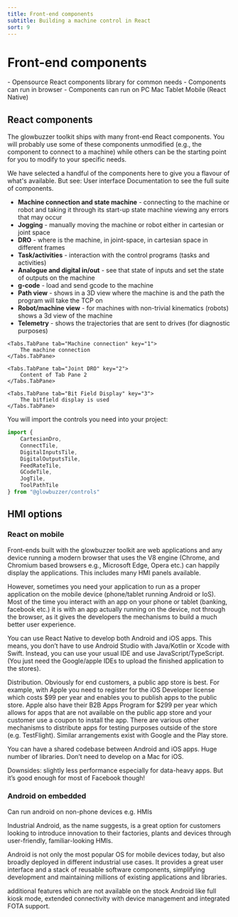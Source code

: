 ```yaml
---
title: Front-end components
subtitle: Building a machine control in React
sort: 9
---
```



# Front-end components

<Tldr>
    - Opensource React components library for common needs
    - Components can run in browser
    - Components can run on PC Mac Tablet Mobile (React Native)
</Tldr>

## React components

The glowbuzzer toolkit ships with many front-end React components. You will probably use some of these components unmodified (e.g., the component to connect to a machine) while others can be the starting point for you to modify to your specific needs.

We have selected a handful of the components here to give you a flavour of what's available. But see: <Link to="/docs/ui/getting_started">User interface Documentation</Link> to see the full suite of components.

* **Machine connection and state machine** - connecting to the machine or robot and taking it through its start-up state machine viewing any errors that may occur
* **Jogging** - manually moving the machine or robot either in cartesian or joint space
* **DRO** - where is the machine, in joint-space, in cartesian space in different frames
* **Task/activities** - interaction with the control programs (tasks and activities)
* **Analogue and digital in/out** - see that state of inputs and set the state of outputs on the machine
* **g-code** - load and send gcode to the machine
* **Path view** - shows in a 3D view where the machine is and the path the program will take the TCP on
* **Robot/machine view** - for machines with non-trivial kinematics (robots) shows a 3d view of the machine
* **Telemetry** - shows the trajectories that are sent to drives (for diagnostic purposes)

<Tabs defaultActiveKey="1">

    <Tabs.TabPane tab="Machine connection" key="1">
        The machine connection
    </Tabs.TabPane>

    <Tabs.TabPane tab="Joint DRO" key="2">
        Content of Tab Pane 2
    </Tabs.TabPane>

    <Tabs.TabPane tab="Bit Field Display" key="3">
        The bitfield display is used
    </Tabs.TabPane>

</Tabs>

You will import the controls you need into your project:

```js
import {
    CartesianDro,
    ConnectTile,
    DigitalInputsTile,
    DigitalOutputsTile,
    FeedRateTile,
    GCodeTile,
    JogTile,
    ToolPathTile
} from "@glowbuzzer/controls"
```

## HMI options

### React on mobile

Front-ends built with the glowbuzzer toolkit are web applications and any device running a modern browser that uses the V8 engine (Chrome, and Chromium based browsers e.g., Microsoft Edge, Opera etc.) can happily display the applications. This includes many HMI panels available.

However, sometimes you need your application to run as a proper application on the mobile device (phone/tablet running Android or IoS). Most of the time you interact with an app on your phone or tablet (banking, facebook etc.) it is with an app actually running on the device, not through the browser, as it gives the developers the mechanisms to build a much better user experience.

You can use React Native to develop both Android and iOS apps. This means, you don’t have to use Android Studio with Java/Kotlin or Xcode with Swift. Instead, you can use your usual IDE and use JavaScript/TypeScript. (You just need the Google/apple IDEs to upload the finished application to the stores).

Distribution. Obviously for end customers, a public app store is best. For example, with Apple you need to register for the iOS Developer license which costs $99 per year and enables you to publish apps to the public store. Apple also have their B2B Apps Program for $299 per year which allows for apps that are not available on the public app store and your customer use a coupon to install the app. There are various other mechanisms to distribute apps for testing purposes outside of the store (e.g. TestFlight). Similar arrangements exist with Google and the Play store.

You can have a shared codebase between Android and iOS apps. Huge number of libraries. Don’t need to develop on a Mac for iOS.

Downsides: slightly less performance especially for data-heavy apps. But it’s good enough for most of Facebook though!

### Android on embedded

Can run android on non-phone devices e.g. HMIs

Industrial Android, as the name suggests, is a great option for customers looking to introduce innovation to their factories, plants and devices through user-friendly, familiar-looking HMIs.

Android is not only the most popular OS for mobile devices today, but also broadly deployed in different industrial use cases. It provides a great user interface and a stack of reusable software components, simplifying development and maintaining millions of existing applications and libraries.

additional features which are not available on the stock Android like full kiosk mode, extended connectivity with device management and integrated FOTA support.
